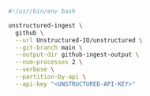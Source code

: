 ```bash Shell
#!/usr/bin/env bash

unstructured-ingest \
  github \
  --url Unstructured-IO/unstructured \
  --git-branch main \
  --output-dir github-ingest-output \
  --num-processes 2 \
  --verbose \
  --partition-by-api \
  --api-key "<UNSTRUCTURED-API-KEY>"
```
